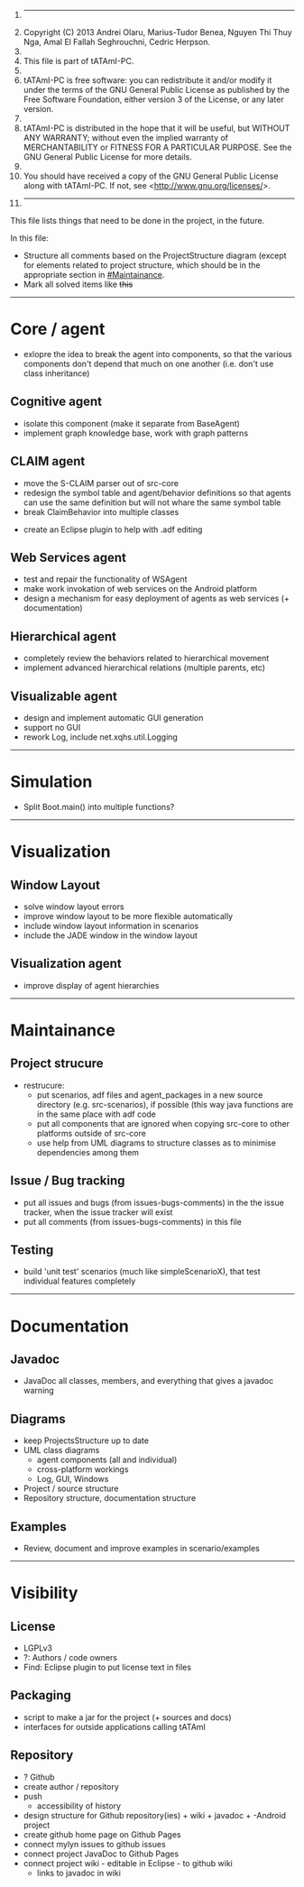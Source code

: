 #-------------------------------------------------------------------------------
# Copyright (C) 2013 Andrei Olaru, Marius-Tudor Benea, Nguyen Thi Thuy Nga, Amal El Fallah Seghrouchni, Cedric Herpson.
# 
# This file is part of tATAmI-PC.
# 
# tATAmI-PC is free software: you can redistribute it and/or modify it under the terms of the GNU General Public License as published by the Free Software Foundation, either version 3 of the License, or any later version.
# 
# tATAmI-PC is distributed in the hope that it will be useful, but WITHOUT ANY WARRANTY; without even the implied warranty of MERCHANTABILITY or FITNESS FOR A PARTICULAR PURPOSE.  See the GNU General Public License for more details.
# 
# You should have received a copy of the GNU General Public License along with tATAmI-PC.  If not, see <http://www.gnu.org/licenses/>.
#-------------------------------------------------------------------------------
<!-- READ THIS: in order to work with this file better you should probably install the Mylyn Eclipse plugin (which includes WikiText). -->


This file lists things that need to be done in the project, in the future.

In this file:
* Structure all comments based on the ProjectStructure diagram (except for elements related to project structure, which should be in the appropriate section in [[#Maintainance]].
* Mark all solved items like <s>this</s>


<hr/>



= Core / agent =

* exlopre the idea to break the agent into components, so that the various components don't depend that much on one another (i.e. don't use class inheritance)


== Cognitive agent ==

* isolate this component (make it separate from BaseAgent)
* implement graph knowledge base, work with graph patterns


== CLAIM agent ==

* move the S-CLAIM parser out of src-core
* redesign the symbol table and agent/behavior definitions so that agents can use the same definition but will not whare the same symbol table
* break ClaimBehavior into multiple classes

* create an Eclipse plugin to help with .adf editing



== Web Services agent ==

* test and repair the functionality of WSAgent
* make work invokation of web services on the Android platform
* design a mechanism for easy deployment of agents as web services (+ documentation)



== Hierarchical agent ==

* completely review the behaviors related to hierarchical movement
* implement advanced hierarchical relations (multiple parents, etc)


== Visualizable agent ==

* design and implement automatic GUI generation
* support no GUI
* rework Log, include net.xqhs.util.Logging

<hr/>



= Simulation =

* Split Boot.main() into multiple functions?


<hr/>



= Visualization =


== Window Layout ==

* solve window layout errors
* improve window layout to be more flexible automatically
* include window layout information in scenarios
* include the JADE window in the window layout


== Visualization agent ==

* improve display of agent hierarchies


<hr/>


= Maintainance =


== Project strucure ==

* restrucure:
** put scenarios, adf files and agent_packages in a new source directory (e.g. src-scenarios), if possible (this way java functions are in the same place with adf code
** put all components that are ignored when copying src-core to other platforms outside of src-core
** use help from UML diagrams to structure classes as to minimise dependencies among them


== Issue / Bug tracking ==

* put all issues and bugs (from issues-bugs-comments) in the the issue tracker, when the issue tracker will exist
* put all comments (from issues-bugs-comments) in this file 


== Testing ==

* build 'unit test' scenarios (much like simpleScenarioX), that test individual features completely


<hr/>


= Documentation =


== Javadoc ==

* JavaDoc all classes, members, and everything that gives a javadoc warning


== Diagrams ==

* keep ProjectsStructure up to date
* UML class diagrams
** agent components (all and individual)
** cross-platform workings
** Log, GUI, Windows
* Project / source structure
* Repository structure, documentation structure

== Examples ==

* Review, document and improve examples in scenario/examples


<hr/>


= Visibility =

== License ==

* LGPLv3
* ?: Authors / code owners
* Find: Eclipse plugin to put license text in files


== Packaging ==

* script to make a jar for the project (+ sources and docs)
* interfaces for outside applications calling tATAmI

== Repository ==

* ? Github
* create author / repository
* push
** accessibility of history
* design structure for Github repository(ies) + wiki + javadoc + -Android project
* create github home page on Github Pages
* connect mylyn issues to github issues
* connect project JavaDoc to Github Pages 
* connect project wiki - editable in Eclipse - to github wiki
** links to javadoc in wiki



